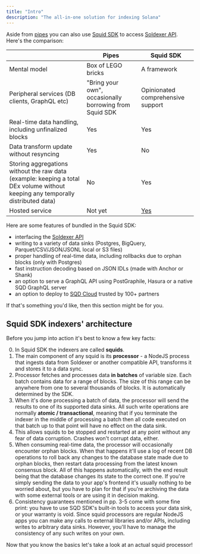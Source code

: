 ```yaml
---
title: "Intro"
description: "The all-in-one solution for indexing Solana"
---
```


Aside from [pipes](/pipes/overview) you can also use [Squid SDK](https://docs.sqd.ai/sdk/) to access [Soldexer API](/api-reference/introduction). Here's the comparison:

|      | Pipes | Squid SDK |
|------|-------|-----------|
| Mental model | Box of LEGO bricks | A framework |
| Peripheral services (DB clients, GraphQL etc) | "Bring your own", occasionally borrowing from Squid SDK | Opinionated comprehensive support |
| Real-time data handling, including unfinalized blocks | Yes | Yes |
| Data transform update without resyncing | Yes | No |
| Storing aggregations without the raw data (example: keeping a total DEx volume without keeping any temporally distributed data) | No | Yes |
| Hosted service | Not yet | [Yes](https://docs.sqd.ai/cloud/) |

Here are some features of bundled in the Squid SDK:

 - interfacing the [Soldexer API](/api-reference/introduction)
 - writing to a variety of data sinks (Postgres, BigQuery, Parquet/CSV/JSON/JSONL local or S3 files)
 - proper handling of real-time data, including rollbacks due to orphan blocks (only with Postgres)
 - fast instruction decoding based on JSON IDLs (made with Anchor or Shank)
 - an option to serve a GraphQL API using PostGraphile, Hasura or a native SQD GraphQL server
 - an option to deploy to [SQD Cloud](https://app.subsquid.io) trusted by 100+ partners

If that's something you'd like, then this section might be for you.

## Squid SDK indexers' architecture

Before you jump into action it's best to know a few key facts:

0. In Squid SDK the indexers are called **squids**.
1. The main component of any squid is its **processor** - a NodeJS process that ingests data from Soldexer or another compatible API, transforms it and stores it to a data sync.
2. Processor fetches and processes data **in batches** of variable size. Each batch contains data for a range of blocks. The size of this range can be anywhere from one to several thousands of blocks. It is automatically determined by the SDK.
3. When it's done processing a batch of data, the processor will send the results to one of its supported data sinks. All such write operations are normally **atomic / transactional**, meaning that if you terminate the indexer in the middle of processing a batch then all code executed on that batch up to that point will have no effect on the data sink.
4. This allows squids to be stopped and restarted at any point without any fear of data corruption. Crashes won't corrupt data, either.
5. When consuming real-time data, the processor will occasionally encounter orphan blocks. When that happens it'll use a log of recent DB operations to roll back any changes to the database state made due to orphan blocks, then restart data processing from the latest known consensus block. All of this happens automatically, with the end result being that the database changes its state to the correct one. If you're simply sending the data to your app's frontend it's usually nothing to be worried about, but you have to plan for that if you're archiving the data with some external tools or are using it in decision making.
6. Consistency guarantees mentioned in pp. 3-5 come with some fine print: you have to use SQD SDK's built-in tools to access your data sink, or your warranty is void. Since squid processors are regular NodeJS apps you can make any calls to external libraries and/or APIs, including writes to arbitrary data sinks. However, you'll have to manage the consistency of any such writes on your own.

Now that you know the basics let's take a look at an actual squid processor!

